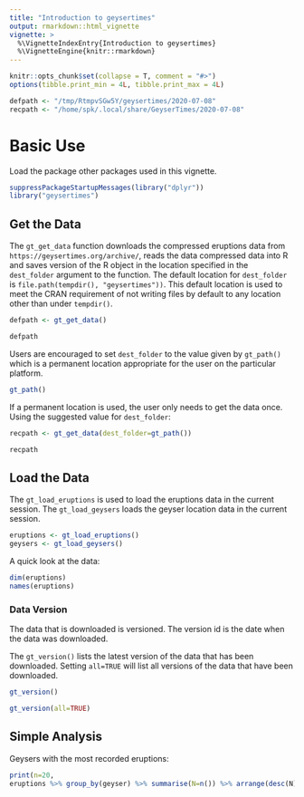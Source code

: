 ```yaml
---
title: "Introduction to geysertimes"
output: rmarkdown::html_vignette
vignette: >
  %\VignetteIndexEntry{Introduction to geysertimes}
  %\VignetteEngine{knitr::rmarkdown}
---
```


```r
knitr::opts_chunk$set(collapse = T, comment = "#>")
options(tibble.print_min = 4L, tibble.print_max = 4L)
```
```r
defpath <- "/tmp/RtmpvSGw5Y/geysertimes/2020-07-08"
recpath <- "/home/spk/.local/share/GeyserTimes/2020-07-08"
```

# Basic Use

Load the package other packages used in this vignette.
```r
suppressPackageStartupMessages(library("dplyr"))
library("geysertimes")
```

## Get the Data

The `gt_get_data` function downloads the compressed eruptions data
from `https://geysertimes.org/archive/`,
reads the data compressed data into R
and saves version of the R object
in the location specified
in the `dest_folder` argument to the function.
The default location for `dest_folder` is
`file.path(tempdir(), "geysertimes"))`.
This default location is used to meet the CRAN requirement of
not writing files by default to any location other than under `tempdir()`.

```r
defpath <- gt_get_data()
```
```r
defpath
```

Users are encouraged to set `dest_folder` to the value given by
`gt_path()` which is a permanent location appropriate for the
user on the particular platform.

```r
gt_path()
```

If a permanent location is used, the user only needs to get the
data once.
Using the suggested value for `dest_folder`:
```r
recpath <- gt_get_data(dest_folder=gt_path())
```
```r
recpath
```

## Load the Data

The `gt_load_eruptions` is used to load the eruptions data in the
current session.
The `gt_load_geysers` loads the geyser location data in the current session.

```r
eruptions <- gt_load_eruptions()
geysers <- gt_load_geysers()
```

A quick look at the data:
```r
dim(eruptions)
names(eruptions)
```

### Data Version
The data that is downloaded is versioned.
The version id is the date when the data was downloaded.

The `gt_version()` lists the latest version of the data that
has been downloaded.
Setting `all=TRUE` will list all versions of the data that have been
downloaded.


```r
gt_version()
```

```r
gt_version(all=TRUE)
```

## Simple Analysis

Geysers with the most recorded eruptions:
```r
print(n=20,
eruptions %>% group_by(geyser) %>% summarise(N=n()) %>% arrange(desc(N)))
```
